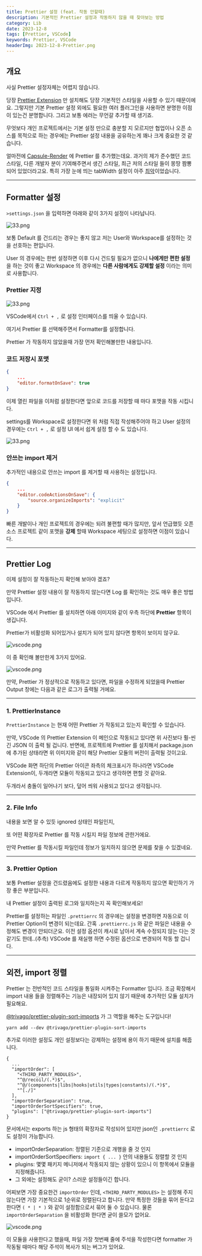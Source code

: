 ```yaml
---
title: Prettier 설정 (feat. 작동 안할때)
description: 기본적인 Prettier 설정과 작동하지 않을 때 찾아보는 방법
category: Lib
date: 2023-12-8
tags: [Prettier, VSCode]
keywords: Prettier, VSCode
headerImg: 2023-12-8-Prettier.png
---
```


## 개요

사실 Prettier 설정자체는 어렵지 않습니다.

당장 [Prettier Extension](https://marketplace.visualstudio.com/items?itemName=esbenp.prettier-vscode) 만 설치해도 당장 기본적인 스타일을 사용할 수 있기 때문이에요.
그렇지만 기본 Prettier 설정 외에도 필요한 여러 플러그인을 사용하면 분명한 이점이 있는건 분명합니다. 그리고 보통 에러는 무언갈 추가할 때 생기죠.

무엇보다 개인 프로젝트에서는 기본 설정 만으로 충분할 지 모르지만 협업이나 오픈 소스를 목적으로 하는 경우에는 Prettier 설정 내용을 공유하는게 꽤나 크게 중요한 것 같습니다.

얼마전에 [Capsule-Render](https://github.com/kyechan99/capsule-render) 에 Prettier 를 추가했는데요.
과거의 제가 준수했던 코드 스타일, 다른 개발자 분이 기여해주면서 생긴 스타일, 최근 저의 스타일 들이 몽땅 짬뽕되어 있었더라고요. 특히 가장 눈에 띄는 tabWidth 설정이 아주 [최악](https://github.com/kyechan99/capsule-render/commit/eb7a004dc1222fd6245336701a4dac180f4bc2e3#diff-3c3d1c37d274c878cd289c26ebfb5150a1dfb067d40c2bf27e2ea9ae61a2da4b)이었습니다.

---

## Formatter 설정

`>settings.json` 을 입력하면 아래와 같이 3가지 설정이 나타납니다.

![33.png](/img/2023-12-8-Prettier/33.PNG)

보통 Default 를 건드리는 경우는 좋지 않고 저는 User와 Workspace를 설정하는 것을 선호하는 편입니다.

User 의 경우에는 한번 설정하면 이후 다시 건드릴 필요가 없으니 **나에게만 편한 설정** 을 하는 것이 좋고 Workspace 의 경우에는 **다른 사람에게도 강제할 설정** 이라는 의미로 사용합니다.

### Prettier 지정

![33.png](/img/2023-12-8-Prettier/55.PNG)

VSCode에서 `Ctrl + ,` 로 설정 인터페이스를 띄울 수 있습니다.

여기서 Prettier 를 선택해주면서 Formatter를 설정합니다.

Prettier 가 작동하지 않았을때 가장 먼저 확인해볼만한 내용입니다.

### 코드 저장시 포맷

```json:settings.json {3}
{
    ...
    "editor.formatOnSave": true
}
```

이제 열린 파일을 이처럼 설정한다면 앞으로 코드를 저장할 때 마다 포맷을 작동 시킵니다.

settings를 Workspace로 설정한다면 위 처럼 직접 작성해주어야 하고 User 설정의 경우에는 `Ctrl + ,` 로 설정 UI 에서 쉽게 설정 할 수 도 있습니다.

![33.png](/img/2023-12-8-Prettier/44.PNG)

### 안쓰는 import 제거

추가적인 내용으로 안쓰는 import 를 제거할 때 사용하는 설정입니다.

```json:.vscode/settings.json {3-5}
{
    ...
    "editor.codeActionsOnSave": {
        "source.organizeImports": "explicit"
    }
}
```

빠른 개발이나 개인 프로젝트의 경우에는 되려 불편할 때가 많지만,
앞서 언급했듯 오픈소스 프로젝트 같이 포맷을 **강제** 할때 Workspace 세팅으로 설정하면 이점이 있습니다.

---

## Prettier Log

이제 설정이 잘 작동하는지 확인해 보아야 겠죠?

만약 Prettier 설정 내용이 잘 작동하지 않는다면 Log 를 확인하는 것도 매우 좋은 방법입니다.

VSCode 에서 Prettier 를 설치하면 아래 이미지와 같이 우측 하단에 **Prettier** 항목이 생깁니다.

Prettier가 비활성화 되어있거나 설치가 되어 있지 않다면 항목이 보이지 않구요.

![vscode.png](/img/2023-12-8-Prettier/vscode.png)

이 중 확인해 볼만한게 3가지 있어요.

![vscode.png](/img/2023-12-8-Prettier/vscode2.png)

만약, Prettier 가 정상적으로 작동하고 있다면, 파일을 수정하게 되었을때 Prettier Output 창에는 다음과 같은 로그가 출력될 거에요.

---

### 1. PrettierInstance

`PrettierInstance` 는 현재 어떤 Prettier 가 작동되고 있는지 확인할 수 있습니다.

만약, VSCode 의 Prettier Extension 이 메인으로 작동되고 있다면 위 사진보다 훨-씬 긴 JSON 이 출력 될 겁니다.
반면에, 프로젝트에 Prettier 를 설치해서 package.json 에 추가된 상태라면 위 이미지와 같이 해당 Prettier 모듈의 버전이 출력될 것이고요.

VSCode 화면 하단의 Prettier 아이콘 좌측의 체크표시가 하나라면 VSCode Extension이, 두개라면 모듈이 작동되고 있다고 생각하면 편할 것 같아요.

<aside>
두개라서 충돌이 일어나기 보다, 덮어 씌워 사용되고 있다고 생각됩니다.

</aside>

---

### 2. File Info

내용을 보면 알 수 있듯 ignored 상태인 파일인지,

또 어떤 확장자로 Prettier 를 작동 시킬지 파일 정보에 관한거에요.

만약 Prettier 를 작동시킬 파일인데 정보가 일치하지 않으면 문제를 찾을 수 있겠네요.

---

### 3. Prettier Option

보통 Prettier 설정을 건드렸음에도 설정한 내용과 다르게 작동하지 않으면 확인하기 가장 좋은 부분입니다.

내 Prettier 설정이 출력된 로그와 일치하는지 꼭 확인해보세요!

Prettier를 설정하는 파일인 `.prettierrc` 의 경우에는 설정을 변경하면 자동으로 이 Prettier Option이 변경이 되는데요.
간혹 `.prettierrc.js` 와 같은 파일은 내용을 수정해도 변경이 안되더군요.
이전 설정 옵션이 캐시로 남아서 계속 수정되지 않는 다는 것 같기도 한데..(추측) VSCode 를 재실행 하면 수정된 옵션으로 변경되어 작동 할 겁니다.

---

## 외전, import 정렬

Prettier 는 전반적인 코드 스타일을 통일화 시켜주는 Formatter 입니다.
조금 확장해서 import 내용 들을 정렬해주는 기능은 내장되어 있지 않기 때문에 추가적인 모듈 설치가 필요해요.

[@trivago/prettier-plugin-sort-imports](https://github.com/trivago/prettier-plugin-sort-imports) 가 그 역할을 해주는 도구입니다!

```shell
yarn add --dev @trivago/prettier-plugin-sort-imports
```

추가로 이러한 설정도 개인 설정보다는 강제하는 설정에 용이 하기 때문에 설치를 해줍니다.

```json:.prettierrc
{
  ...
  "importOrder": [
    "<THIRD_PARTY_MODULES>",
    "^@/recoil/(.*)$",
    "^@/(components|libs|hooks|utils|types|constants)/(.*)$",
    "^[./]"
  ],
  "importOrderSeparation": true,
  "importOrderSortSpecifiers": true,
  "plugins": ["@trivago/prettier-plugin-sort-imports"]
}

```

문서에서는 exports 하는 js 형태의 확장자로 작성되어 있지만 json인 `.prettierrc` 로도 설정이 가능합니다.

- importOrderSeparation: 정렬된 기준으로 개행을 줄 것 인지
- importOrderSortSpecifiers: `import { ... }` 안의 내용들도 정렬할 것 인지
- plugins: 몇몇 패키지 메니저에서 작동되지 않는 상황이 있으니 이 항목에서 모듈을 지정해줍니다.
- 그 외에는 설정해도 굳이? 스러운 설정들이긴 합니다.

어찌보면 가장 중요한건 `importOrder` 인데, `<THIRD_PARTY_MODULES>` 는 설정해 주지 않는다면 가장 기본적으로 1순위로 정렬된다고 합니다.
만약 특정한 것들을 묶어 둔다고 한다면 `( * | * )` 와 같이 설정함으로서 묶어 둘 수 있습니다.
물론 `importOrderSeparation` 을 비활성화 한다면 굳이 쓸모가 없어요.

![vscode.png](/img/2023-12-8-Prettier/result.png)

<aside>
이 모듈을 사용한다고 했을때, 파일 가장 첫번째 줄에 주석을 작성한다면 formatter 가 작동될 때마다 해당 주석이 복사가 되는 버그가 있어요.

</aside>
